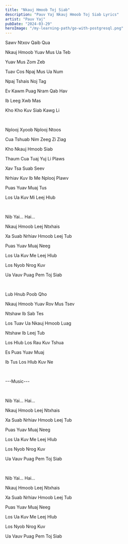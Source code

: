 ```yaml
---
title: "Nkauj Hmoob Toj Siab"
description: "Pauv Yaj Nkauj Hmoob Toj Siab Lyrics"
artist: "Pauv Yaj"
pubDate: "2024-03-29"
heroImage: "/my-learning-path/go-with-postgresql.png"
---
```


Sawv Ntxov Qaib Qua

Nkauj Hmoob Yuav Mus Ua Teb

Yuav Mus Zom Zeb

Tuav Cos Npaj Mus Ua Num

Npaj Tshais Noj Tag

Ev Kawm Puag Nram Qab Hav

Ib Leeg Xwb Mas

Kho Kho Kuv Siab Kawg Li

<br />

Nplooj Xyoob Nplooj Ntoos

Cua Tshuab Nim Zeeg Zi Ziag

Kho Nkauj Hmoob Siab

Thaum Cua Tuaj Yuj Li Plaws

Xav Tsa Suab Seev

Nrhiav Kuv Ib Me Nplooj Plawv

Puas Yuav Muaj Tus

Los Ua Kuv Mi Leej Hlub

<br />

Nib Yai... Hai...

Nkauj Hmoob Leej Ntxhais

Xa Suab Nrhiav Hmoob Leej Tub

Puas Yuav Muaj Neeg

Los Ua Kuv Me Leej Hlub

Los Nyob Nrog Kuv

Ua Vauv Puag Pem Toj Siab

<br />

Lub Hnub Poob Qho

Nkauj Hmoob Yuav Rov Mus Tsev

Ntshaw Ib Sab Tes

Los Tuav Ua Nkauj Hmoob Luag

Ntshaw Ib Leej Tub

Los Hlub Los Rau Kuv Tshua

Es Puas Yuav Muaj

Ib Tus Los Hlub Kuv Ne

<br />

---Music---

<br />

Nib Yai... Hai...

Nkauj Hmoob Leej Ntxhais

Xa Suab Nrhiav Hmoob Leej Tub

Puas Yuav Muaj Neeg

Los Ua Kuv Me Leej Hlub

Los Nyob Nrog Kuv

Ua Vauv Puag Pem Toj Siab

<br />

Nib Yai... Hai...

Nkauj Hmoob Leej Ntxhais

Xa Suab Nrhiav Hmoob Leej Tub

Puas Yuav Muaj Neeg

Los Ua Kuv Me Leej Hlub

Los Nyob Nrog Kuv

Ua Vauv Puag Pem Toj Siab
